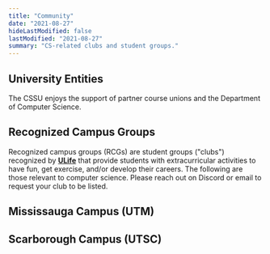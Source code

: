 ```yaml
---
title: "Community"
date: "2021-08-27"
hideLastModified: false
lastModified: "2021-08-27"
summary: "CS-related clubs and student groups."
---
```


## University Entities

The CSSU enjoys the support of partner course unions and the Department of Computer Science.

<ProfileContainer>

<ProfileCard fullName="ASSU"  position="Arts & Science Student Union" website="https://assu.ca/wp" linkedin="https://www.linkedin.com/company/uoft-assu" facebook="https://www.facebook.com/assu.uoft" imageUrl="/rcgs/assu.jpg" />

<ProfileCard fullName="BCBSU"  position="Bioinformatics & Computational Biology Student Union" website="https://bcbuoft.github.io/bcbuoft" facebook="https://www.facebook.com/BCBSU.UofT" github="https://github.com/bcbuoft" imageUrl="/rcgs/bcb.png" />

<ProfileCard fullName="CSSU"  position="Computer Science Student Union" website="https://cssu.ca" linkedin="https://linkedin.com/company/computer-science-student-union" facebook="https://facebook.com/UofTCSSU" github="https://github.com/cssu"/>

<ProfileCard fullName="Dept of CS" position="Department of Computer Science" website="https://web.cs.toronto.edu" linkedin="https://www.linkedin.com/school/uoftcompsci/" imageUrl="/rcgs/dcs.jpeg"/>

<ProfileCard fullName="DCSIL" position="Department of Computer Science Innovation Lab " website="https://dcsil.ca" github="https://github.com/dcsil" imageUrl="/rcgs/dcsil.png"/>

</ProfileContainer>

## Recognized Campus Groups

Recognized campus groups (RCGs) are student groups ("clubs") recognized by [**ULife**](https://ulife.utoronto.ca/organizations) that provide students with extracurricular activities to have fun, get exercise, and/or develop their careers. The following are those relevant to computer science. Please reach out on Discord or email to request your club to be listed.

<ProfileContainer>

<ProfileCard fullName="UTADA"  position="U of T Application Development Association" website="https://uoftada.com" linkedin="https://www.linkedin.com/company/university-of-toronto-application-development-association" facebook="https://www.facebook.com/uoftada/" imageUrl="/rcgs/utada.png"/>
<ProfileCard fullName="UofT AI"  position="U of T Undergraduate Artificial Intelligence Group"  website="https://uoft.ai" linkedin="https://www.linkedin.com/company/uaig-uoft/"  facebook="https://www.facebook.com/uoftaigroup"  github="https://github.com/uoftai" imageUrl="/rcgs/uoft_ai.jpeg"/>
<ProfileCard fullName="aUToronto"  position="U of T Self-Driving Car Team" website="https://www.autodrive.utoronto.ca" linkedin="https://www.linkedin.com/company/autoronto/" facebook="https://www.facebook.com/aUToronto/" imageUrl="/rcgs/aUtoronto.jpeg"/>
<ProfileCard fullName="UofT Blueprint" website="https://uoftblueprint.org/" linkedin="https://www.linkedin.com/company/uoftblueprint/"  facebook="https://www.facebook.com/uoftblueprint" imageUrl="/rcgs/uoftblueprint.png"/>
<ProfileCard fullName="UofTCTF"  position="U of T Capture the Flag" website="https://uoftctf.org/" github="https://github.com/UofTCTF" imageUrl="/rcgs/uoftctf.png"/>
<ProfileCard fullName="UTCG"  position="U of T Computer Graphics" website="https://utcg.club" linkedin="https://www.linkedin.com/company/university-of-toronto-computer-graphics-club" facebook="https://www.facebook.com/UTComputerGraphics" github="https://github.com/UTCG"  imageUrl="/rcgs/utcg.png"/>
<ProfileCard fullName="CSSA"  position="UofT Cybersecurity Student Association" website="https://cssa.sa.utoronto.ca/" linkedin="https://www.linkedin.com/company/uoftcssa/about/" facebook="https://www.facebook.com/uoftcssa" imageUrl="/rcgs/cssa.jpg"/>
<ProfileCard fullName="DST"  position="Data Science Toronto" website="https://datasciencetoronto.wixsite.com/home" linkedin="https://www.linkedin.com/company/data-science-toronto" facebook="https://www.facebook.com/uoftdatasciencetoronto" imageUrl="/rcgs/dst.png"/>
<ProfileCard fullName="DSC UTSG"  position="Developer Student Clubs" website="https://sites.google.com/view/dscutsg/home" linkedin="https://www.linkedin.com/company/dscutsg" facebook="https://www.facebook.com/Developer-Student-Club-University-of-Toronto-105026347541094" github="https://github.com/Developer-Student-Club-UofT"  imageUrl="/rcgs/dsc_utsg.png"/>
<ProfileCard fullName="UTGDDC"  position="U of T Game Design & Development Club" website="http://www.utgddc.com" linkedin="https://www.linkedin.com/company/u-of-t-game-design-design-and-development-club" facebook="https://www.facebook.com/utGDDC" imageUrl="/rcgs/gddc.jpg"/>
<ProfileCard fullName="UofT Hacks" website="https://uofthacks.com/" linkedin="https://www.linkedin.com/company/uoftorontohacks" facebook="https://www.facebook.com/UoftHacksT" imageUrl="/rcgs/uofthacks.png"/>
<ProfileCard fullName="HAKCS" position="Association of Korean Computer Science Students" website="https://discord.gg/pkZqwzTMTw" facebook="https://www.facebook.com/groups/2264828079" imageUrl="/rcgs/hakcs.png"/>
<ProfileCard fullName="UTMIST"  position="U of T Machine Intelligence Student Team" website="https://utmist.gitlab.io" linkedin="https://linkedin.com/company/utmist" facebook="https://facebook.com/UofT.MIST" github="https://github.com/UTMIST" gitlab="https://gitlab.com/UTMIST" imageUrl="/rcgs/utmist.png"/>
<ProfileCard fullName="NeuroTechUofT"  website="https://neurotechuoft.com/index.html" linkedin="https://www.linkedin.com/company/neurotechuoft" facebook="https://www.facebook.com/groups/neurotechUofT" github="https://github.com/neurotechuoft" imageUrl="/rcgs/neurotechuoft.png"/>
<ProfileCard fullName="UTQC"  position="U of T Quantum Computing Club" website="https://sop.utoronto.ca/group/quantum-computing-club/" facebook="https://www.facebook.com/UTQCC" imageUrl="/rcgs/utqcc.png"/>
<ProfileCard fullName="UTRA"  position="UofT Robotics Association" website="https://www.utra.ca" linkedin="https://www.linkedin.com/company/university-of-toronto-robotics-association" facebook="https://www.facebook.com/UTRA.ca" imageUrl="/rcgs/utra.png"/>
<ProfileCard fullName="RUCS"  position="Review of Undergraduate Computer Science" facebook="https://www.facebook.com/RUCSjournal"  imageUrl="/rcgs/rucs.png"/>
<ProfileCard fullName="UTSDSC"  position="U of T Students Digital Society Collective" linkedin="https://www.linkedin.com/company/uoft-digital-society-collective"  imageUrl="/rcgs/utsdsc.jpg"/>
<ProfileCard fullName="TURCS"  position="Toronto Undergraduate Research in Computer Science" linkedin="https://www.linkedin.com/company/turcs" facebook="https://www.facebook.com/turcsuoft"  imageUrl="/rcgs/turcs.png"/>
<ProfileCard fullName="UTWD"  position="U of T Web Dev Club" linkedin="https://www.linkedin.com/company/uoft-web" facebook="https://www.facebook.com/uoftweb"  github="https://github.com/uoftweb" imageUrl="/rcgs/utwd.png"/>
<ProfileCard fullName="WICS"  position="U of T Women in Computer Science" website="https://uoftwics.netlify.app/" linkedin="https://www.linkedin.com/company/uoftwics/" facebook="https://www.facebook.com/UofTWiCS/" imageUrl="/rcgs/wics.png"/>

</ProfileContainer>

## Mississauga Campus (UTM)

<ProfileContainer>

<ProfileCard fullName="CSSC"  position="Computer Science Student Community" website="https://cssc.utm.utoronto.ca"  github= "https://github.com/utm-cssc"  imageUrl="/rcgs/cssc.png"/>

<ProfileCard fullName="DSC UTM"  position="Developer Student Club UTM" facebook="https://www.facebook.com/utmdsc"  github="https://github.com/DSC-UTMap" imageUrl="/rcgs/dsc_utsg.png"/>

<ProfileCard fullName="MCSS"  position="Mathematical and Computational Sciences Society" linkedin="https://www.linkedin.com/company/utmmcss/"  facebook="https://www.facebook.com/utmmcss/"  github="https://github.com/utmmcss" imageUrl="/rcgs/mcss.png"/>

<ProfileCard fullName="UTMSAM"  position="Society for Algorithmic Modelling" website="https://utmsam.sa.utoronto.ca/" linkedin="https://www.linkedin.com/company/utmsam2020/"  facebook="https://www.facebook.com/UTMSAM"  github="https://github.com/UTM-Society-for-Algorithmic-Modelling" imageUrl="/rcgs/utmsam.png"/>

<ProfileCard fullName="UTM Robotics"  linkedin="https://www.linkedin.com/company/utmrobotics/" facebook="https://www.facebook.com/utmrobotics"  github="https://github.com/utmrobotics" imageUrl="/rcgs/utmrobotics.png"/>

<ProfileCard fullName="WiSC"  position="Women in Science and Computing" website="https://www.wiscutm.ca/" linkedin="https://www.linkedin.com/in/wisc-utm-5a2417199/"  facebook="https://www.facebook.com/wiscutm" imageUrl="/rcgs/wisc.png"/>

</ProfileContainer>

## Scarborough Campus (UTSC)

<ProfileContainer>

<ProfileCard fullName="AMACSS"  position="Association of Mathematics and Computer Science Students"  website="https://www.amacss.org/" linkedin="https://www.linkedin.com/company/association-of-mathematical-and-computer-science-students/"  facebook="https://www.facebook.com/AMACSSUTSC"  imageUrl="/rcgs/amacss.png"/>

<ProfileCard fullName="CSEC"  position="Computer Science Enrichment Club"  website="https://csec.club/" linkedin="https://www.linkedin.com/company/computer-science-enrichment-club/about"  facebook="https://www.facebook.com/CSEC.UTSC"  github="https://github.com/csecutsc" imageUrl="/rcgs/csec.png"/>

</ProfileContainer>
